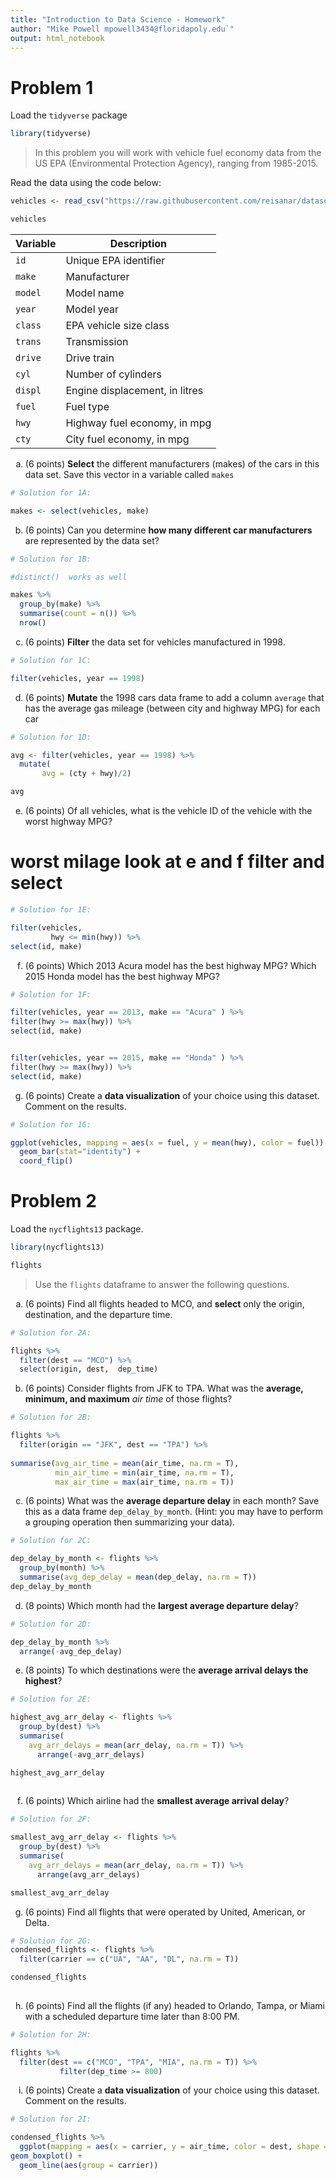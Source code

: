 ```yaml
---
title: "Introduction to Data Science - Homework"
author: "Mike Powell mpowell3434@floridapoly.edu`"
output: html_notebook
---
```



# Problem 1 

Load the `tidyverse` package

```r
library(tidyverse)
```

> In this problem you will work with vehicle fuel economy data from the US EPA (Environmental Protection Agency), ranging from 1985-2015. 

Read the data using the code below:

```r
vehicles <- read_csv("https://raw.githubusercontent.com/reisanar/datasets/master/vehicles.csv")

vehicles
```

   Variable  | Description
-------------|-----------------------------------------
`id`         | Unique EPA identifier
`make`       | Manufacturer
`model`      | Model name
`year`       | Model year
`class`      | EPA vehicle size class
`trans`      | Transmission
`drive`      | Drive train
`cyl`        | Number of cylinders
`displ`      | Engine displacement, in litres
`fuel`       | Fuel type
`hwy`        | Highway fuel economy, in mpg
`cty`        | City fuel economy, in mpg


(a) (6 points) **Select** the different manufacturers (makes) of the cars in this data set. Save this vector in a variable called `makes`

```r
# Solution for 1A:

makes <- select(vehicles, make)


```


(b) (6 points) Can you determine **how many different car manufacturers** are represented by the data set?

```r
# Solution for 1B:

#distinct()  works as well

makes %>% 
  group_by(make) %>% 
  summarise(count = n()) %>% 
  nrow()

```


(c) (6 points) **Filter** the data set for vehicles manufactured in 1998.

```r
# Solution for 1C:

filter(vehicles, year == 1998)

```


(d) (6 points) **Mutate** the 1998 cars data frame to add a column `average` that has the average gas mileage (between city and highway MPG) for each car

```r
# Solution for 1D:

avg <- filter(vehicles, year == 1998) %>% 
  mutate(
       avg = (cty + hwy)/2)

avg

```


(e) (6 points) Of all vehicles, what is the vehicle ID of the vehicle with the worst highway MPG?

# worst milage look at e and f filter and select

```r
# Solution for 1E:

filter(vehicles, 
         hwy <= min(hwy)) %>% 
select(id, make)

```


(f) (6 points) Which 2013 Acura model has the best highway MPG? Which 2015 Honda model has the best highway MPG?

```r
# Solution for 1F:

filter(vehicles, year == 2013, make == "Acura" ) %>% 
filter(hwy >= max(hwy)) %>% 
select(id, make)


filter(vehicles, year == 2015, make == "Honda" ) %>% 
filter(hwy >= max(hwy)) %>% 
select(id, make)
```


(g) (6 points) Create a **data visualization** of your choice using this dataset. Comment on the results.

```r
# Solution for 1G:

ggplot(vehicles, mapping = aes(x = fuel, y = mean(hwy), color = fuel)) + 
  geom_bar(stat="identity") +
  coord_flip()

```


# Problem 2

Load the `nycflights13` package. 

```r
library(nycflights13)

flights
```


> Use the `flights` dataframe to answer the following questions. 

(a) (6 points) Find all flights headed to MCO, and **select** only the origin, destination, and the departure time.

```r
# Solution for 2A:

flights %>% 
  filter(dest == "MCO") %>% 
  select(origin, dest,  dep_time)


```


(b) (6 points) Consider flights from JFK to TPA. What was the **average, minimum, and maximum** _air time_ of those flights? 

```r
# Solution for 2B:

flights %>% 
  filter(origin == "JFK", dest == "TPA") %>% 
  
summarise(avg_air_time = mean(air_time, na.rm = T), 
          min_air_time = min(air_time, na.rm = T),
          max_air_time = max(air_time, na.rm = T))
```


(c) (6 points) What was the **average departure delay** in each month? Save this as a data frame `dep_delay_by_month`. (Hint: you may have to perform a grouping operation then summarizing your data).

```r
# Solution for 2C:

dep_delay_by_month <- flights %>% 
  group_by(month) %>% 
  summarise(avg_dep_delay = mean(dep_delay, na.rm = T))
dep_delay_by_month

```


(d) (8 points) Which month had the **largest average departure delay**?

```r
# Solution for 2D:

dep_delay_by_month %>% 
  arrange(-avg_dep_delay)

```


(e) (8 points) To which destinations were the **average arrival delays the highest**?

```r
# Solution for 2E:

highest_avg_arr_delay <- flights %>% 
  group_by(dest) %>% 
  summarise(
    avg_arr_delays = mean(arr_delay, na.rm = T)) %>% 
      arrange(-avg_arr_delays)

highest_avg_arr_delay
  

```


(f) (6 points) Which airline had the **smallest average arrival delay**?

```r
# Solution for 2F:

smallest_avg_arr_delay <- flights %>% 
  group_by(dest) %>% 
  summarise(
    avg_arr_delays = mean(arr_delay, na.rm = T)) %>% 
      arrange(avg_arr_delays)

smallest_avg_arr_delay

```


(g) (6 points) Find all flights that were operated by United, American, or Delta.

```r
# Solution for 2G:
condensed_flights <- flights %>% 
  filter(carrier == c("UA", "AA", "DL", na.rm = T))

condensed_flights
 

```


(h) (6 points) Find all the flights (if any) headed to Orlando, Tampa, or Miami with a scheduled departure time later than 8:00 PM.

```r
# Solution for 2H:

flights %>% 
  filter(dest == c("MCO", "TPA", "MIA", na.rm = T)) %>% 
           filter(dep_time >= 800)

```


(i) (6 points) Create a **data visualization** of your choice using this dataset. Comment on the results.

```r
# Solution for 2I:

condensed_flights %>% 
  ggplot(mapping = aes(x = carrier, y = air_time, color = dest, shape = carrier, na.rm = T)) +
geom_boxplot() +
  geom_line(aes(group = carrier)) 

```






